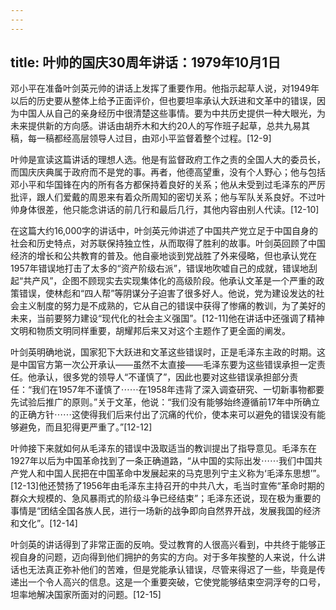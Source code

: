 ```yaml
---
---
---
```

title: 叶帅的国庆30周年讲话：1979年10月1日
---



邓小平在准备叶剑英元帅的讲话上发挥了重要作用。他指示起草人说，对1949年以后的历史要从整体上给予正面评价，但也要坦率承认大跃进和文革中的错误，因为中国人从自己的亲身经历中很清楚这些事情。要为中共历史提供一种大眼光，为未来提供新的方向感。讲话由胡乔木和大约20人的写作班子起草，总共九易其稿，每一稿都经高层领导人过目，由邓小平监督着整个过程。[12-9]

叶帅是宣读这篇讲话的理想人选。他是有监督政府工作之责的全国人大的委员长，而国庆庆典属于政府而不是党的事。再者，他德高望重，没有个人野心；他与包括邓小平和华国锋在内的所有各方都保持着良好的关系；他从未受到过毛泽东的严厉批评，跟人们爱戴的周恩来有着众所周知的密切关系；他与军队关系良好。不过叶帅身体很差，他只能念讲话的前几行和最后几行，其他内容由别人代读。[12-10]

在这篇大约16,000字的讲话中，叶剑英元帅讲述了中国共产党立足于中国自身的社会和历史特点，对苏联保持独立性，从而取得了胜利的故事。叶剑英回顾了中国经济的增长和公共教育的普及。他自豪地谈到党战胜了外来侵略，但也承认党在1957年错误地打击了太多的“资产阶级右派”，错误地吹嘘自己的成就，错误地刮起“共产风”，企图不顾现实去实现集体化的高级阶段。他承认文革是一个严重的政策错误，使林彪和“四人帮”等阴谋分子迫害了很多好人。他说，党为建设发达的社会主义制度的努力是不成熟的，它从自己的错误中获得了惨痛的教训，为了美好的未来，当前要努力建设“现代化的社会主义强国”。[12-11]他在讲话中还强调了精神文明和物质文明同样重要，胡耀邦后来又对这个主题作了更全面的阐发。

叶剑英明确地说，国家犯下大跃进和文革这些错误时，正是毛泽东主政的时期。这是中国官方第一次公开承认——虽然不太直接——毛泽东要为这些错误承担一定责任。他承认，很多党的领导人“不谨慎了”，因此也要对这些错误承担部分责任：“我们在1957年不谨慎了⋯⋯在1958年违背了深入调查研究、一切新事物都要先试验后推广的原则。”关于文革，他说：“我们没有能够始终遵循前17年中所确立的正确方针⋯⋯这使得我们后来付出了沉痛的代价，使本来可以避免的错误没有能够避免，而且犯得更严重了。”[12-12]

叶帅接下来就如何从毛泽东的错误中汲取适当的教训提出了指导意见。毛泽东在1927年以后为中国革命找到了一条正确道路，“从中国的实际出发⋯⋯我们中国共产党人和中国人民把在中国革命中发展起来的马克思列宁主义称为‘毛泽东思想’”。[12-13]他还赞扬了1956年由毛泽东主持召开的中共八大，毛当时宣佈“革命时期的群众大规模的、急风暴雨式的阶级斗争已经结束”；毛泽东还说，现在极为重要的事情是“团结全国各族人民，进行一场新的战争即向自然界开战，发展我国的经济和文化”。[12-14]

叶剑英的讲话得到了非常正面的反响。受过教育的人很高兴看到，中共终于能够正视自身的问题，迈向得到他们拥护的务实的方向。对于多年挨整的人来说，什么讲话也无法真正弥补他们的苦难，但是党能承认错误，尽管来得迟了一些，毕竟是传递出一个令人高兴的信息。这是一个重要突破，它使党能够结束空洞浮夸的口号，坦率地解决国家所面对的问题。[12-15]